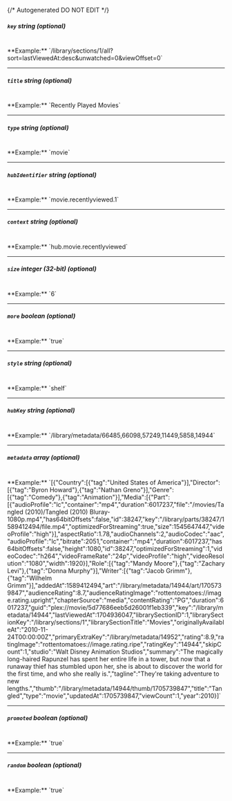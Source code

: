 {/* Autogenerated DO NOT EDIT  */}
##### `key` _string (optional)_
<br/>
**Example:** `/library/sections/1/all?sort=lastViewedAt:desc&unwatched=0&viewOffset=0`

---
##### `title` _string (optional)_
<br/>
**Example:** `Recently Played Movies`

---
##### `type` _string (optional)_
<br/>
**Example:** `movie`

---
##### `hubIdentifier` _string (optional)_
<br/>
**Example:** `movie.recentlyviewed.1`

---
##### `context` _string (optional)_
<br/>
**Example:** `hub.movie.recentlyviewed`

---
##### `size` _integer (32-bit) (optional)_
<br/>
**Example:** `6`

---
##### `more` _boolean (optional)_
<br/>
**Example:** `true`

---
##### `style` _string (optional)_
<br/>
**Example:** `shelf`

---
##### `hubKey` _string (optional)_
<br/>
**Example:** `/library/metadata/66485,66098,57249,11449,5858,14944`

---
##### `metadata` _array (optional)_
<br/>
**Example:** `[{"Country":[{"tag":"United States of America"}],"Director":[{"tag":"Byron Howard"},{"tag":"Nathan Greno"}],"Genre":[{"tag":"Comedy"},{"tag":"Animation"}],"Media":[{"Part":[{"audioProfile":"lc","container":"mp4","duration":6017237,"file":"/movies/Tangled (2010)/Tangled (2010) Bluray-1080p.mp4","has64bitOffsets":false,"id":38247,"key":"/library/parts/38247/1589412494/file.mp4","optimizedForStreaming":true,"size":1545647447,"videoProfile":"high"}],"aspectRatio":1.78,"audioChannels":2,"audioCodec":"aac","audioProfile":"lc","bitrate":2051,"container":"mp4","duration":6017237,"has64bitOffsets":false,"height":1080,"id":38247,"optimizedForStreaming":1,"videoCodec":"h264","videoFrameRate":"24p","videoProfile":"high","videoResolution":"1080","width":1920}],"Role":[{"tag":"Mandy Moore"},{"tag":"Zachary Levi"},{"tag":"Donna Murphy"}],"Writer":[{"tag":"Jacob Grimm"},{"tag":"Wilhelm Grimm"}],"addedAt":1589412494,"art":"/library/metadata/14944/art/1705739847","audienceRating":8.7,"audienceRatingImage":"rottentomatoes://image.rating.upright","chapterSource":"media","contentRating":"PG","duration":6017237,"guid":"plex://movie/5d77686eeb5d26001f1eb339","key":"/library/metadata/14944","lastViewedAt":1704936047,"librarySectionID":1,"librarySectionKey":"/library/sections/1","librarySectionTitle":"Movies","originallyAvailableAt":"2010-11-24T00:00:00Z","primaryExtraKey":"/library/metadata/14952","rating":8.9,"ratingImage":"rottentomatoes://image.rating.ripe","ratingKey":"14944","skipCount":1,"studio":"Walt Disney Animation Studios","summary":"The magically long-haired Rapunzel has spent her entire life in a tower, but now that a runaway thief has stumbled upon her, she is about to discover the world for the first time, and who she really is.","tagline":"They're taking adventure to new lengths.","thumb":"/library/metadata/14944/thumb/1705739847","title":"Tangled","type":"movie","updatedAt":1705739847,"viewCount":1,"year":2010}]`

---
##### `promoted` _boolean (optional)_
<br/>
**Example:** `true`

---
##### `random` _boolean (optional)_
<br/>
**Example:** `true`


